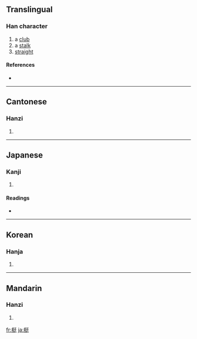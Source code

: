 ==Translingual==

===Han character===
{{Han char|rn=75|rad=木|as=07|sn=11|four=4294<sub>1</sub>|canj=木弓大土 (DNKG)}}

# a [[club]]
# a [[stalk]]
# [[straight]]

====References====
* {{Han ref|kx=0528.050|dkj=14827|dj=0916.200|hdz=21200.020|uh=6883|ud=26755|bh=B1F2|bd=45554}}

----

==Cantonese==

===Hanzi===
{{yue-hanzi|jyut=|y=ting5}}

# {{defn|Cantonese}}

----

==Japanese==

===Kanji===
{{ja-kanji|grade=|rs=木07}}

# {{defn|Japanese}}

====Readings====
* {{ja-readings|on=[[てい]] (tei), [[ちょう]] (chō)|kun=[[つえ]] (tsue), [[てこ]] (teko)}}

----

==Korean==

===Hanja===
{{ko-hanja|hangeul=정|eumhun=|rv=jeong|mr=chŏng|y=ceng}}

# {{defn|Korean}}

----

==Mandarin==

===Hanzi===
{{cmn-hanzi|pin=[[tǐng]] ([[ting3]])|wg=t'ing<sup>3</sup>}}

# {{defn|Mandarin}}

[[fr:梃]]
[[ja:梃]]
